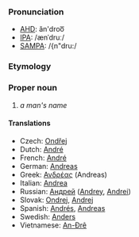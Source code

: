 ===Pronunciation===
*[[w:AHD|AHD]]: ăn'droo͞
*[[w:IPA|IPA]]: /ænˈdruː/
*[[w:SAMPA|SAMPA]]: /{n"dru:/

===Etymology===

===Proper noun===
#''a man's name''
====Translations====
*Czech: [[Ondřej]]
*Dutch: [[André]]
*French: [[André]]
*German: [[Andreas]]
*Greek: [[Ανδρέας]] (Andreas)
*Italian: [[Andrea]]
*Russian: [[Андрей]] ([[Andrey]], [[Andrei]])
*Slovak: [[Ondrej]],  [[Andrej]]
*Spanish: [[Andrés]], [[Andreas]]
*Swedish: [[Anders]]
*Vietnamese: [[An-Đrê]]